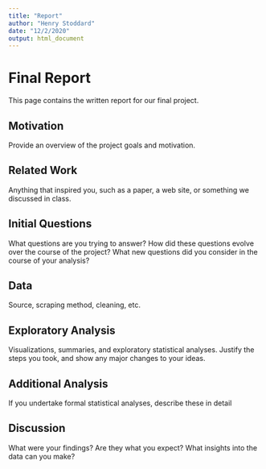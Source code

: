 ```yaml
---
title: "Report"
author: "Henry Stoddard"
date: "12/2/2020"
output: html_document
---
```

# Final Report
This page contains the written report for our final project.

## Motivation
 Provide an overview of the project goals and motivation.
 
## Related Work
Anything that inspired you, such as a paper, a web site, or something we discussed in class.

## Initial Questions
What questions are you trying to answer? How did these questions evolve over the course of the project? What new questions did you consider in the course of your analysis?

## Data
Source, scraping method, cleaning, etc.

## Exploratory Analysis
Visualizations, summaries, and exploratory statistical analyses. Justify the steps you took, and show any major changes to your ideas.

## Additional Analysis
If you undertake formal statistical analyses, describe these in detail

## Discussion
What were your findings? Are they what you expect? What insights into the data can you make?